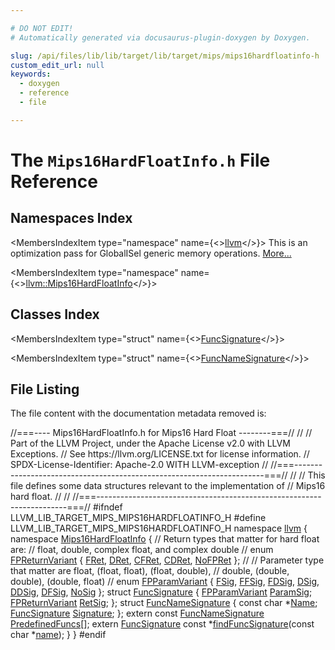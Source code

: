 ```yaml
---

# DO NOT EDIT!
# Automatically generated via docusaurus-plugin-doxygen by Doxygen.

slug: /api/files/lib/lib/target/lib/target/mips/mips16hardfloatinfo-h
custom_edit_url: null
keywords:
  - doxygen
  - reference
  - file

---
```





# The `Mips16HardFloatInfo.h` File Reference

<DoxygenPage pluginConfig={pluginConfig}>



## Namespaces Index

<MembersIndex>

<MembersIndexItem
  type="namespace"
  name={<><a href="/docs/api/namespaces/llvm">llvm</a></>}>
This is an optimization pass for GlobalISel generic memory operations. <a href="/docs/api/namespaces/llvm/#details">More...</a>
</MembersIndexItem>

<MembersIndexItem
  type="namespace"
  name={<><a href="/docs/api/namespaces/llvm/mips16hardfloatinfo">llvm::Mips16HardFloatInfo</a></>}>
</MembersIndexItem>

</MembersIndex>

## Classes Index

<MembersIndex>

<MembersIndexItem
  type="struct"
  name={<><a href="/docs/api/structs/llvm/mips16hardfloatinfo/funcsignature">FuncSignature</a></>}>
</MembersIndexItem>

<MembersIndexItem
  type="struct"
  name={<><a href="/docs/api/structs/llvm/mips16hardfloatinfo/funcnamesignature">FuncNameSignature</a></>}>
</MembersIndexItem>

</MembersIndex>


## File Listing

The file content with the documentation metadata removed is:

<ProgramListing>

<Link id="l00001" /><CodeLine lineNumber="1"><span class="doxyHighlightComment">//===---- Mips16HardFloatInfo.h for Mips16 Hard Float              --------===//</span></CodeLine>
<Link id="l00002" /><CodeLine lineNumber="2"><span class="doxyHighlightComment">//</span></CodeLine>
<Link id="l00003" /><CodeLine lineNumber="3"><span class="doxyHighlightComment">// Part of the LLVM Project, under the Apache License v2.0 with LLVM Exceptions.</span></CodeLine>
<Link id="l00004" /><CodeLine lineNumber="4"><span class="doxyHighlightComment">// See https://llvm.org/LICENSE.txt for license information.</span></CodeLine>
<Link id="l00005" /><CodeLine lineNumber="5"><span class="doxyHighlightComment">// SPDX-License-Identifier: Apache-2.0 WITH LLVM-exception</span></CodeLine>
<Link id="l00006" /><CodeLine lineNumber="6"><span class="doxyHighlightComment">//</span></CodeLine>
<Link id="l00007" /><CodeLine lineNumber="7"><span class="doxyHighlightComment">//===----------------------------------------------------------------------===//</span></CodeLine>
<Link id="l00008" /><CodeLine lineNumber="8"><span class="doxyHighlightComment">//</span></CodeLine>
<Link id="l00009" /><CodeLine lineNumber="9"><span class="doxyHighlightComment">// This file defines some data structures relevant to the implementation of</span></CodeLine>
<Link id="l00010" /><CodeLine lineNumber="10"><span class="doxyHighlightComment">// Mips16 hard float.</span></CodeLine>
<Link id="l00011" /><CodeLine lineNumber="11"><span class="doxyHighlightComment">//</span></CodeLine>
<Link id="l00012" /><CodeLine lineNumber="12"><span class="doxyHighlightComment">//</span></CodeLine>
<Link id="l00013" /><CodeLine lineNumber="13"><span class="doxyHighlightComment">//===----------------------------------------------------------------------===//</span></CodeLine>
<Link id="l00014" /><CodeLine lineNumber="14"></CodeLine>
<Link id="l00015" /><CodeLine lineNumber="15"><span class="doxyHighlightPreprocessor">#ifndef LLVM&#95;LIB&#95;TARGET&#95;MIPS&#95;MIPS16HARDFLOATINFO&#95;H</span></CodeLine>
<Link id="l00016" /><CodeLine lineNumber="16"><span class="doxyHighlightPreprocessor">#define LLVM&#95;LIB&#95;TARGET&#95;MIPS&#95;MIPS16HARDFLOATINFO&#95;H</span></CodeLine>
<Link id="l00017" /><CodeLine lineNumber="17"></CodeLine>
<Link id="l00018" /><CodeLine lineNumber="18"><span class="doxyHighlightKeyword">namespace </span><span class="doxyHighlight"><a href="/docs/api/namespaces/llvm">llvm</a> &#123;</span></CodeLine>
<Link id="l00019" /><CodeLine lineNumber="19"></CodeLine>
<Link id="l00020" /><CodeLine lineNumber="20"><span class="doxyHighlightKeyword">namespace </span><span class="doxyHighlight"><a href="/docs/api/namespaces/llvm/mips16hardfloatinfo">Mips16HardFloatInfo</a> &#123;</span></CodeLine>
<Link id="l00021" /><CodeLine lineNumber="21"></CodeLine>
<Link id="l00022" /><CodeLine lineNumber="22"><span class="doxyHighlightComment">// Return types that matter for hard float are:</span></CodeLine>
<Link id="l00023" /><CodeLine lineNumber="23"><span class="doxyHighlightComment">// float, double, complex float, and complex double</span></CodeLine>
<Link id="l00024" /><CodeLine lineNumber="24"><span class="doxyHighlightComment">//</span></CodeLine>
<Link id="l00025" /><CodeLine lineNumber="25" lineLink="/docs/api/namespaces/llvm/mips16hardfloatinfo/#a5387065378850a0af9c83c6c9be194c8a704eca2e16df05e8422e57a85d57761c"><span class="doxyHighlightKeyword">enum</span><span class="doxyHighlight"> <a href="/docs/api/namespaces/llvm/mips16hardfloatinfo/#a5387065378850a0af9c83c6c9be194c8">FPReturnVariant</a> &#123; <a href="/docs/api/namespaces/llvm/mips16hardfloatinfo/#a5387065378850a0af9c83c6c9be194c8ab9054550919cf82ebf34b55671cb1f7b">FRet</a>, <a href="/docs/api/namespaces/llvm/mips16hardfloatinfo/#a5387065378850a0af9c83c6c9be194c8a21b21e3ae7f13048c51cc3bd7ea6eea4">DRet</a>, <a href="/docs/api/namespaces/llvm/mips16hardfloatinfo/#a5387065378850a0af9c83c6c9be194c8a70d46a5a855a959d7b1f10e1709cb18a">CFRet</a>, <a href="/docs/api/namespaces/llvm/mips16hardfloatinfo/#a5387065378850a0af9c83c6c9be194c8a704eca2e16df05e8422e57a85d57761c">CDRet</a>, <a href="/docs/api/namespaces/llvm/mips16hardfloatinfo/#a5387065378850a0af9c83c6c9be194c8a70dd5cfcc7bd5984882132b19405aaaf">NoFPRet</a> &#125;;</span></CodeLine>
<Link id="l00026" /><CodeLine lineNumber="26"></CodeLine>
<Link id="l00027" /><CodeLine lineNumber="27"><span class="doxyHighlightComment">//</span></CodeLine>
<Link id="l00028" /><CodeLine lineNumber="28"><span class="doxyHighlightComment">// Parameter type that matter are float, (float, float), (float, double),</span></CodeLine>
<Link id="l00029" /><CodeLine lineNumber="29"><span class="doxyHighlightComment">// double, (double, double), (double, float)</span></CodeLine>
<Link id="l00030" /><CodeLine lineNumber="30"><span class="doxyHighlightComment">//</span></CodeLine>
<Link id="l00031" /><CodeLine lineNumber="31" lineLink="/docs/api/namespaces/llvm/mips16hardfloatinfo/#a08000664dd01b3bba7f8e1f3ea82fe0eac47e64362f0ede647e7b827114532f1e"><span class="doxyHighlightKeyword">enum</span><span class="doxyHighlight"> <a href="/docs/api/namespaces/llvm/mips16hardfloatinfo/#a08000664dd01b3bba7f8e1f3ea82fe0e">FPParamVariant</a> &#123; <a href="/docs/api/namespaces/llvm/mips16hardfloatinfo/#a08000664dd01b3bba7f8e1f3ea82fe0ea7a0fd2febd2b3b785846818b0343f36b">FSig</a>, <a href="/docs/api/namespaces/llvm/mips16hardfloatinfo/#a08000664dd01b3bba7f8e1f3ea82fe0ea7ecf5de7b2393d57bac8ec92e9458aa4">FFSig</a>, <a href="/docs/api/namespaces/llvm/mips16hardfloatinfo/#a08000664dd01b3bba7f8e1f3ea82fe0ea521fdddc5840cfeeb309b025392a8f6e">FDSig</a>, <a href="/docs/api/namespaces/llvm/mips16hardfloatinfo/#a08000664dd01b3bba7f8e1f3ea82fe0ea3c7c0b406890b364d5c285eef26c1bf9">DSig</a>, <a href="/docs/api/namespaces/llvm/mips16hardfloatinfo/#a08000664dd01b3bba7f8e1f3ea82fe0eac47e64362f0ede647e7b827114532f1e">DDSig</a>, <a href="/docs/api/namespaces/llvm/mips16hardfloatinfo/#a08000664dd01b3bba7f8e1f3ea82fe0ea36a79d29d28813351423e868e8ce4066">DFSig</a>, <a href="/docs/api/namespaces/llvm/mips16hardfloatinfo/#a08000664dd01b3bba7f8e1f3ea82fe0ea588ff0078c93ca869477f457b49a918f">NoSig</a> &#125;;</span></CodeLine>
<Link id="l00032" /><CodeLine lineNumber="32"></CodeLine>
<Link id="l00033" /><CodeLine lineNumber="33" lineLink="/docs/api/structs/llvm/mips16hardfloatinfo/funcsignature"><span class="doxyHighlightKeyword">struct </span><span class="doxyHighlight"><a href="/docs/api/structs/llvm/mips16hardfloatinfo/funcsignature">FuncSignature</a> &#123;</span></CodeLine>
<Link id="l00034" /><CodeLine lineNumber="34" lineLink="/docs/api/structs/llvm/mips16hardfloatinfo/funcsignature/#ae93e3a16deaca6cf2d495ff0a1af30f0"><span class="doxyHighlight">  <a href="/docs/api/namespaces/llvm/mips16hardfloatinfo/#a08000664dd01b3bba7f8e1f3ea82fe0e">FPParamVariant</a> <a href="/docs/api/structs/llvm/mips16hardfloatinfo/funcsignature/#ae93e3a16deaca6cf2d495ff0a1af30f0">ParamSig</a>;</span></CodeLine>
<Link id="l00035" /><CodeLine lineNumber="35" lineLink="/docs/api/structs/llvm/mips16hardfloatinfo/funcsignature/#ae09960ba79489d76f12ca1386ddb780c"><span class="doxyHighlight">  <a href="/docs/api/namespaces/llvm/mips16hardfloatinfo/#a5387065378850a0af9c83c6c9be194c8">FPReturnVariant</a> <a href="/docs/api/structs/llvm/mips16hardfloatinfo/funcsignature/#ae09960ba79489d76f12ca1386ddb780c">RetSig</a>;</span></CodeLine>
<Link id="l00036" /><CodeLine lineNumber="36"><span class="doxyHighlight">&#125;;</span></CodeLine>
<Link id="l00037" /><CodeLine lineNumber="37"></CodeLine>
<Link id="l00038" /><CodeLine lineNumber="38" lineLink="/docs/api/structs/llvm/mips16hardfloatinfo/funcnamesignature"><span class="doxyHighlightKeyword">struct </span><span class="doxyHighlight"><a href="/docs/api/structs/llvm/mips16hardfloatinfo/funcnamesignature">FuncNameSignature</a> &#123;</span></CodeLine>
<Link id="l00039" /><CodeLine lineNumber="39" lineLink="/docs/api/structs/llvm/mips16hardfloatinfo/funcnamesignature/#aeeff1e2add8ff00b2bce8563b7601024"><span class="doxyHighlight">  </span><span class="doxyHighlightKeyword">const</span><span class="doxyHighlight"> </span><span class="doxyHighlightKeywordType">char</span><span class="doxyHighlight"> &#42;<a href="/docs/api/structs/llvm/mips16hardfloatinfo/funcnamesignature/#aeeff1e2add8ff00b2bce8563b7601024">Name</a>;</span></CodeLine>
<Link id="l00040" /><CodeLine lineNumber="40" lineLink="/docs/api/structs/llvm/mips16hardfloatinfo/funcnamesignature/#a1f86058e63979eb174262381f0a5dfc0"><span class="doxyHighlight">  <a href="/docs/api/structs/llvm/mips16hardfloatinfo/funcsignature">FuncSignature</a> <a href="/docs/api/structs/llvm/mips16hardfloatinfo/funcnamesignature/#a1f86058e63979eb174262381f0a5dfc0">Signature</a>;</span></CodeLine>
<Link id="l00041" /><CodeLine lineNumber="41"><span class="doxyHighlight">&#125;;</span></CodeLine>
<Link id="l00042" /><CodeLine lineNumber="42"></CodeLine>
<Link id="l00043" /><CodeLine lineNumber="43"><span class="doxyHighlightKeyword">extern</span><span class="doxyHighlight"> </span><span class="doxyHighlightKeyword">const</span><span class="doxyHighlight"> <a href="/docs/api/structs/llvm/mips16hardfloatinfo/funcnamesignature">FuncNameSignature</a> <a href="/docs/api/namespaces/llvm/mips16hardfloatinfo/#a1a17ce96c65b223071f9bd4adae70786">PredefinedFuncs</a>&#91;&#93;;</span></CodeLine>
<Link id="l00044" /><CodeLine lineNumber="44"></CodeLine>
<Link id="l00045" /><CodeLine lineNumber="45"><span class="doxyHighlightKeyword">extern</span><span class="doxyHighlight"> <a href="/docs/api/structs/llvm/mips16hardfloatinfo/funcsignature">FuncSignature</a> </span><span class="doxyHighlightKeyword">const</span><span class="doxyHighlight"> &#42;<a href="/docs/api/namespaces/llvm/mips16hardfloatinfo/#a69fe9395c105f669ee4e8e7b03b4c3ca">findFuncSignature</a>(</span><span class="doxyHighlightKeyword">const</span><span class="doxyHighlight"> </span><span class="doxyHighlightKeywordType">char</span><span class="doxyHighlight"> &#42;<a href="/docs/api/files/lib/lib/target/lib/target/aarch64/smeabipass-cpp/#a8f8f80d37794cde9472343e4487ba3eb">name</a>);</span></CodeLine>
<Link id="l00046" /><CodeLine lineNumber="46"><span class="doxyHighlight">&#125;</span></CodeLine>
<Link id="l00047" /><CodeLine lineNumber="47"><span class="doxyHighlight">&#125;</span></CodeLine>
<Link id="l00048" /><CodeLine lineNumber="48"></CodeLine>
<Link id="l00049" /><CodeLine lineNumber="49"><span class="doxyHighlightPreprocessor">#endif</span></CodeLine>

</ProgramListing>


</DoxygenPage>

